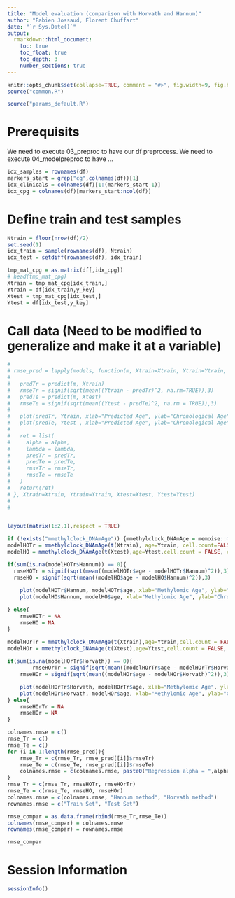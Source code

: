 ---
title: "Model evaluation (comparison with Horvath and Hannum)"
author: "Fabien Jossaud, Florent Chuffart"
date: "`r Sys.Date()`"
output: 
  rmarkdown::html_document:
    toc: true
    toc_float: true
    toc_depth: 3
    number_sections: true
---


```{r echo=FALSE}
knitr::opts_chunk$set(collapse=TRUE, comment = "#>", fig.width=9, fig.height=6, eval=TRUE, echo=TRUE, results="verbatim")
source("common.R")
```

```{r params}
source("params_default.R")
```

# Prerequisits

We need to execute 03_preproc to have our df preprocess. 
We need to execute 04_modelpreproc to have ...

```{r building_indexes}
idx_samples = rownames(df)
markers_start = grep("cg",colnames(df))[1]
idx_clinicals = colnames(df)[1:(markers_start-1)]
idx_cpg = colnames(df)[markers_start:ncol(df)]
```

# Define train and test samples

```{r train test sets}
Ntrain = floor(nrow(df)/2)
set.seed(1)
idx_train = sample(rownames(df), Ntrain)
idx_test = setdiff(rownames(df), idx_train)

tmp_mat_cpg = as.matrix(df[,idx_cpg])
# head(tmp_mat_cpg)
Xtrain = tmp_mat_cpg[idx_train,]
Ytrain = df[idx_train,y_key]
Xtest = tmp_mat_cpg[idx_test,]
Ytest = df[idx_test,y_key]
``` 


# Call data (Need to be modified to generalize and make it at a variable)

 
```{r methylclock_models}

#
# rmse_pred = lapply(models, function(m, Xtrain=Xtrain, Ytrain=Ytrain, Xtest=Xtest, Ytest=Ytest) {
#
#   predTr = predict(m, Xtrain)
#   rmseTr = signif(sqrt(mean((Ytrain - predTr)^2, na.rm=TRUE)),3)
#   predTe = predict(m, Xtest)
#   rmseTe = signif(sqrt(mean((Ytest - predTe)^2, na.rm = TRUE)),3)
#
#   plot(predTr, Ytrain, xlab="Predicted Age", ylab="Chronological Age", main = paste0(m$name, " train rmse: ", rmseTr))
#   plot(predTe, Ytest , xlab="Predicted Age", ylab="Chronological Age", main = paste0(m$name, " test  rmse: ", rmseTe))
#
#   ret = list(
#     alpha = alpha,
#     lambda = lambda,
#     predTr = predTr,
#     predTe = predTe,
#     rmseTr = rmseTr,
#     rmseTe = rmseTe
#   )
#   return(ret)
# }, Xtrain=Xtrain, Ytrain=Ytrain, Xtest=Xtest, Ytest=Ytest)
#
#


layout(matrix(1:2,1),respect = TRUE)

if (!exists("mmethylclock_DNAmAge")) {mmethylclock_DNAmAge = memoise::memoise(methylclock::DNAmAge)}
modelHOTr = mmethylclock_DNAmAge(t(Xtrain), age=Ytrain, cell.count=FALSE, clocks="Hannum")
modelHO = mmethylclock_DNAmAge(t(Xtest),age=Ytest,cell.count = FALSE, clocks = "Hannum")

if(sum(is.na(modelHOTr$Hannum)) == 0){
  rmseHOTr = signif(sqrt(mean((modelHOTr$age - modelHOTr$Hannum)^2)),3)
  rmseHO = signif(sqrt(mean((modelHO$age - modelHO$Hannum)^2)),3)
	
	plot(modelHOTr$Hannum, modelHOTr$age, xlab="Methylomic Age", ylab="Chronological Age", main=paste0("Pred with Hannum Method on Train Set, rmse = ",rmseHOTr))
	plot(modelHO$Hannum, modelHO$age, xlab="Methylomic Age", ylab="Chronological Age", main=paste0("Pred with Hannum Method on Test Set, rmse = ",rmseHO))

} else{
	rmseHOTr = NA
	rmseHO = NA
}

modelHOrTr = mmethylclock_DNAmAge(t(Xtrain),age=Ytrain,cell.count = FALSE, clocks = "Horvath")
modelHOr = mmethylclock_DNAmAge(t(Xtest),age=Ytest,cell.count = FALSE, clocks = "Horvath")
	
if(sum(is.na(modelHOrTr$Horvath)) == 0){
		rmseHOrTr = signif(sqrt(mean((modelHOrTr$age - modelHOrTr$Horvath)^2)),3)
	rmseHOr = signif(sqrt(mean((modelHOr$age - modelHOr$Horvath)^2)),3)

	plot(modelHOrTr$Horvath, modelHOrTr$age, xlab="Methylomic Age", ylab="Chronological Age", main=paste0("Pred with Horvath Method on Train Set, rmse = ",rmseHOrTr))
	plot(modelHOr$Horvath, modelHOr$age, xlab="Methylomic Age", ylab="Chronological Age", main=paste0("Pred with Horvath Method on Test Set, rmse = ",rmseHOr))
} else{
	rmseHOrTr = NA
	rmseHOr = NA
}

```

```{r methylclock_results}
colnames.rmse = c()
rmse_Tr = c()
rmse_Te = c()
for (i in 1:length(rmse_pred)){ 
	rmse_Tr = c(rmse_Tr, rmse_pred[[i]]$rmseTr)
	rmse_Te = c(rmse_Te, rmse_pred[[i]]$rmseTe)
	colnames.rmse = c(colnames.rmse, paste0("Regression alpha = ",alphas[1]))
}
rmse_Tr = c(rmse_Tr, rmseHOTr, rmseHOrTr)
rmse_Te = c(rmse_Te, rmseHO, rmseHOr)
colnames.rmse = c(colnames.rmse, "Hannum method", "Horvath method")
rownames.rmse = c("Train Set", "Test Set")

rmse_compar = as.data.frame(rbind(rmse_Tr,rmse_Te))
colnames(rmse_compar) = colnames.rmse
rownames(rmse_compar) = rownames.rmse

rmse_compar

```


# Session Information

```{r, results="verbatim"}
sessionInfo()
```
